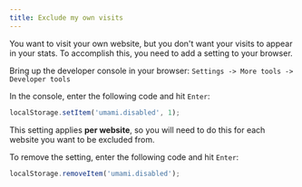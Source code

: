 ```yaml
---
title: Exclude my own visits
---
```


You want to visit your own website, but you don't want your visits to appear in
your stats. To accomplish this, you need to add a setting to your browser.

Bring up the developer console in your browser: `Settings -> More tools -> Developer tools`

In the console, enter the following code and hit `Enter`:

```javascript
localStorage.setItem('umami.disabled', 1);
```

This setting applies **per website**, so you will need to do this for each website
you want to be excluded from.

To remove the setting, enter the following code and hit `Enter`:

```javascript
localStorage.removeItem('umami.disabled');
```
